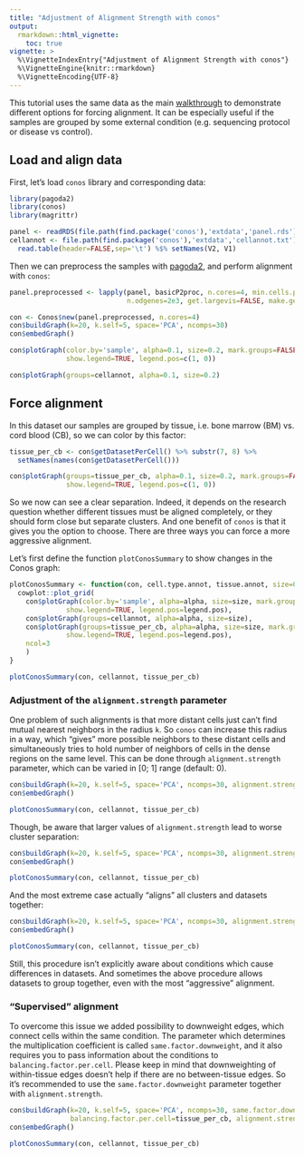 ```yaml
---
title: "Adjustment of Alignment Strength with conos"
output: 
  rmarkdown::html_vignette:
    toc: true
vignette: >
  %\VignetteIndexEntry{"Adjustment of Alignment Strength with conos"}
  %\VignetteEngine{knitr::rmarkdown}
  %\VignetteEncoding{UTF-8}
---
```



This tutorial uses the same data as the main [walkthrough](https://github.com/kharchenkolab/conos/blob/master/vignettes/walkthrough.md) to demonstrate different options 
for forcing alignment. It can be especially useful if the samples are grouped by some external 
condition (e.g. sequencing protocol or disease vs control).

## Load and align data

First, let's load `conos` library and corresponding data:

```r
library(pagoda2)
library(conos)
library(magrittr)

panel <- readRDS(file.path(find.package('conos'),'extdata','panel.rds'))
cellannot <- file.path(find.package('conos'),'extdata','cellannot.txt') %>%
  read.table(header=FALSE,sep='\t') %$% setNames(V2, V1)
```

Then we can preprocess the samples with [pagoda2](https://github.com/kharchenkolab/pagoda2), and perform alignment with `conos`:

```r
panel.preprocessed <- lapply(panel, basicP2proc, n.cores=4, min.cells.per.gene=0, 
                             n.odgenes=2e3, get.largevis=FALSE, make.geneknn=FALSE)
```

```r
con <- Conos$new(panel.preprocessed, n.cores=4)
con$buildGraph(k=20, k.self=5, space='PCA', ncomps=30)
con$embedGraph()

con$plotGraph(color.by='sample', alpha=0.1, size=0.2, mark.groups=FALSE, 
              show.legend=TRUE, legend.pos=c(1, 0))

con$plotGraph(groups=cellannot, alpha=0.1, size=0.2)
```

## Force alignment

In this dataset our samples are grouped by tissue, i.e. bone marrow (BM) vs.
cord blood (CB), so we can color by this factor:

```r
tissue_per_cb <- con$getDatasetPerCell() %>% substr(7, 8) %>% 
  setNames(names(con$getDatasetPerCell()))

con$plotGraph(groups=tissue_per_cb, alpha=0.1, size=0.2, mark.groups=FALSE, 
              show.legend=TRUE, legend.pos=c(1, 0))
```

So we now can see a clear separation. Indeed, it depends on the research question whether different 
tissues must be aligned completely, or they should form close but separate clusters. And
one benefit of `conos` is that it gives you the option to choose. There are three ways you can 
force a more aggressive alignment.

Let's first define the function `plotConosSummary` to show changes in the Conos graph:

```r
plotConosSummary <- function(con, cell.type.annot, tissue.annot, size=0.2, alpha=0.1, legend.pos=c(1, 0)) {
  cowplot::plot_grid(
    con$plotGraph(color.by='sample', alpha=alpha, size=size, mark.groups=FALSE, 
              show.legend=TRUE, legend.pos=legend.pos),
    con$plotGraph(groups=cellannot, alpha=alpha, size=size),
    con$plotGraph(groups=tissue_per_cb, alpha=alpha, size=size, mark.groups=FALSE, 
              show.legend=TRUE, legend.pos=legend.pos),
    ncol=3
    )
}
```

```r
plotConosSummary(con, cellannot, tissue_per_cb)
```


### Adjustment of the `alignment.strength` parameter

One problem of such alignments is that more distant cells just can't find mutual nearest 
neighbors in the radius `k`. So `conos` can increase this radius in a way, which "gives" more
possible neighbors to these distant cells and simultaneously tries to hold number of neighbors of cells in 
the dense regions on the same level. This can be done through `alignment.strength` parameter,
which can be varied in [0; 1] range (default: 0).

```r
con$buildGraph(k=20, k.self=5, space='PCA', ncomps=30, alignment.strength=0.3)
con$embedGraph()
```


```r
plotConosSummary(con, cellannot, tissue_per_cb)
```

Though, be aware that larger values of `alignment.strength` lead to worse cluster separation:

```r
con$buildGraph(k=20, k.self=5, space='PCA', ncomps=30, alignment.strength=0.6)
con$embedGraph()
```


```r
plotConosSummary(con, cellannot, tissue_per_cb)
```

And the most extreme case actually "aligns" all clusters and datasets together:

```r
con$buildGraph(k=20, k.self=5, space='PCA', ncomps=30, alignment.strength=1.0)
con$embedGraph()
```

```r
plotConosSummary(con, cellannot, tissue_per_cb)
```

Still, this procedure isn't explicitly aware about conditions which cause differences in datasets.
And sometimes the above procedure allows datasets to group together, even with the most "aggressive" alignment.

### "Supervised" alignment

To overcome this issue we added possibility to downweight edges, which connect cells within
the same condition. The parameter which determines the multiplication coefficient is called
`same.factor.downweight`, and it also requires you to pass information about the conditions
to `balancing.factor.per.cell`. Please keep in mind that downweighting of within-tissue
edges doesn't help if there are no between-tissue edges. So it's recommended to use the
`same.factor.downweight` parameter together with `alignment.strength`.

```r
con$buildGraph(k=20, k.self=5, space='PCA', ncomps=30, same.factor.downweight=0.1, 
               balancing.factor.per.cell=tissue_per_cb, alignment.strength=0.3)
con$embedGraph()
```

```r
plotConosSummary(con, cellannot, tissue_per_cb)
```
